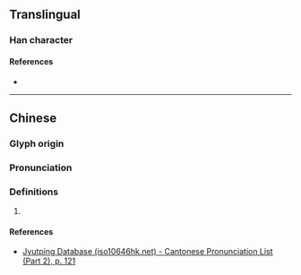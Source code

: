 {{character info}}
==Translingual==

===Han character===
{{Han char|rn=67|rad=文|as=19|sn=23|four=00107|canj=YKHBM|ids=⿱文舋}}

====References====
* {{Han ref|kx=0477.230|dkj=13487|hdz=32171.100|uh=6596|ud=26006|bh=F7DE|bd=63454}}

----

==Chinese==
{{zh-forms}}

===Glyph origin===
{{Han etym}}

===Pronunciation===
{{zh-pron
|m=wěi
|c=mei5
|mc=y
|oc=y
|cat=
}}

===Definitions===
{{zh-hanzi}}

# {{rfdef|zh}}

====References====
* [http://www.iso10646hk.net/jp/document/download.jsp Jyutping Database (iso10646hk.net) - Cantonese Pronunciation List (Part 2), p. 121]